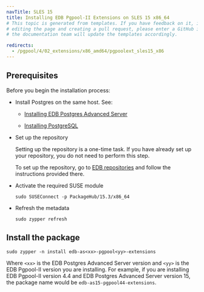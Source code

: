 ```yaml
---
navTitle: SLES 15
title: Installing EDB Pgpool-II Extensions on SLES 15 x86_64
# This topic is generated from templates. If you have feedback on it, instead of
# editing the page and creating a pull request, please enter a GitHub issue and
# the documentation team will update the templates accordingly.

redirects:
  - /pgpool/4/02_extensions/x86_amd64/pgpoolext_sles15_x86
---
```


## Prerequisites

Before you begin the installation process:

- Install Postgres on the same host. See:

  - [Installing EDB Postgres Advanced Server](/epas/latest/installing/)

  - [Installing PostgreSQL](https://www.postgresql.org/download/)

- Set up the repository

  Setting up the repository is a one-time task. If you have already set up your repository, you do not need to perform this step.

  To set up the repository, go to [EDB repositories](https://www.enterprisedb.com/repos-downloads) and follow the instructions provided there.

- Activate the required SUSE module

  ```shell
  sudo SUSEConnect -p PackageHub/15.3/x86_64

  ```

- Refresh the metadata
  ```shell
  sudo zypper refresh
  ```

## Install the package

```shell
sudo zypper -n install edb-as<xx>-pgpool<yy>-extensions
```

Where `<xx>` is the EDB Postgres Advanced Server version and `<yy>` is the EDB Pgpool-II version you are installing. For example, if you are installing EDB Pgpool-II version 4.4 and EDB Postgres Advanced Server version 15, the package name would be `edb-as15-pgpool44-extensions`.
